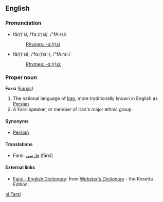 ==English==
===Pronunciation===
*fä(r)'si, /ˈfɑː(r)si/, /"fA:rsi/
*:[[Rhymes:English:-ɑː(r)si|Rhymes: -ɑː(r)si]]
*fä(r)'sē, /ˈfɑː(r)siː/, /"fA:rsi:/
*:[[Rhymes:English:-ɑː(r)siː|Rhymes: -ɑː(r)siː]]

===Proper noun===
'''Farsi''' ([[Farsis]])

# The national language of [[Iran]], more traditionally known in English as [[Persian]]
# A Farsi speaker, or member of Iran's major ethnic group

====Synonyms====
*[[Persian]]

====Translations====
*Farsi: [[فارسی]] (fārsī)

==== External links====
*[http://www.websters-online-dictionary.org/definition/Farsi-english/ Farsi - English Dictionary]: from [http://www.websters-online-dictionary.org/ Webster's Dictionary] - the Rosetta Edition.


[[nl:Farsi]]